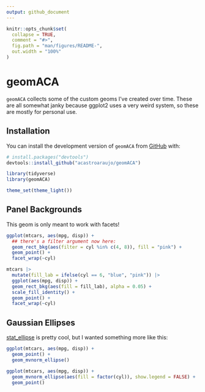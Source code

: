 ```yaml
---
output: github_document
---
```


<!-- README.md is generated from README.Rmd. Please edit that file -->

```r
knitr::opts_chunk$set(
  collapse = TRUE,
  comment = "#>",
  fig.path = "man/figures/README-",
  out.width = "100%"
)
```

# geomACA

<!-- badges: start -->
<!-- badges: end -->

`geomACA` collects some of the custom geoms I've created over time. These are all somewhat janky because ggplot2 uses a very weird system, so these are mostly for personal use.

## Installation

You can install the development version of `geomACA` from [GitHub](https://github.com/) with:

``` r
# install.packages("devtools")
devtools::install_github("acastroaraujo/geomACA")
```

```r
library(tidyverse)
library(geomACA)

theme_set(theme_light())
```

## Panel Backgrounds

This geom is only meant to work with facets!

```r
ggplot(mtcars, aes(mpg, disp)) +
  ## there's a filter argument now here:
  geom_rect_bkg(aes(filter = cyl %in% c(4, 8)), fill = "pink") +
  geom_point() +
  facet_wrap(~cyl)

mtcars |>
  mutate(fill_lab = ifelse(cyl == 6, "blue", "pink")) |>
  ggplot(aes(mpg, disp)) +
  geom_rect_bkg(aes(fill = fill_lab), alpha = 0.05) +
  scale_fill_identity() +
  geom_point() +
  facet_wrap(~cyl)
```


## Gaussian Ellipses

[stat_ellipse](https://ggplot2.tidyverse.org/reference/stat_ellipse.html) is pretty cool, but I wanted something more like this:

```r
ggplot(mtcars, aes(mpg, disp)) +
  geom_point() +
  geom_mvnorm_ellipse()
```

```r
ggplot(mtcars, aes(mpg, disp)) +
  geom_mvnorm_ellipse(aes(fill = factor(cyl)), show.legend = FALSE) +
  geom_point() 
```

